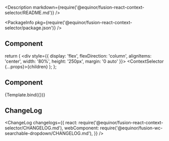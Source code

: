 

<Meta title="Data/ContextSelector" />

<Description markdown={require('@equinor/fusion-react-context-selector/README.md')} />

<ArgsTable of={ContextSelector} />

<PackageInfo pkg={require('@equinor/fusion-react-context-selector/package.json')} />

## Component

  return (
    <div style={{ display: 'flex', flexDirection: 'column', alignItems: 'center', width: '80%', height: '250px', margin: '0 auto' }}>
      <ContextSelector {...props}>{children}</ContextSelector>
    </div>
  );
};

## Component
<Canvas withSource="closed">
  <Story name="Component" args={
    {
      label: 'Context Selector',
      placeholder: 'Search here..',
      initialText: 'Type to search...',
      onSelect: _handleSelect,
      resolver:  _ContextQeuryResolver
    }}>
    {Template.bind({})}
  </Story>
</Canvas>

## ChangeLog

<ChangeLog
  changelogs={{
    react: require('@equinor/fusion-react-context-selector/CHANGELOG.md'),
    webComponent: require('@equinor/fusion-wc-searchable-dropdown/CHANGELOG.md'),
  }}
/>
